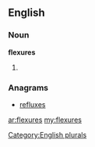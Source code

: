 ==English==

===Noun===
'''flexures'''

# {{plural of|[[flexure]]}}

===Anagrams===
* [[refluxes#English|refluxes]]

[[Category:English plurals]]

[[ar:flexures]]
[[my:flexures]]